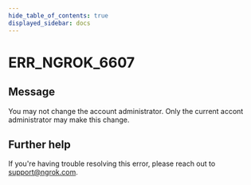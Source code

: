 ```yaml
---
hide_table_of_contents: true
displayed_sidebar: docs
---
```



# ERR_NGROK_6607

## Message

You may not change the account administrator. Only the current accont administrator may make this change.

<ErrorDetails error="err_ngrok_6607" />

## Further help

If you're having trouble resolving this error, please reach out to [support@ngrok.com](mailto:support@ngrok.com?subject=Help%20with%20ERR_NGROK_6607).

